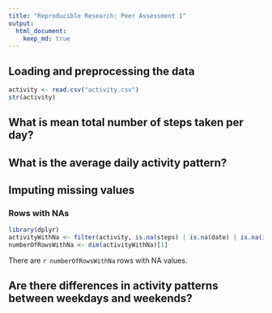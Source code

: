 ```yaml
---
title: "Reproducible Research: Peer Assessment 1"
output: 
  html_document:
    keep_md: true
---
```



## Loading and preprocessing the data
```r
activity <- read.csv("activity.csv")
str(activity)
```


## What is mean total number of steps taken per day?



## What is the average daily activity pattern?



## Imputing missing values
### Rows with NAs
```r
library(dplyr)
activityWithNa <- filter(activity, is.na(steps) | is.na(date) | is.na(interval))
numberOfRowsWithNa <- dim(activityWithNa)[1]
```
There are `r numberOfRowsWithNa` rows with NA values.

## Are there differences in activity patterns between weekdays and weekends?
